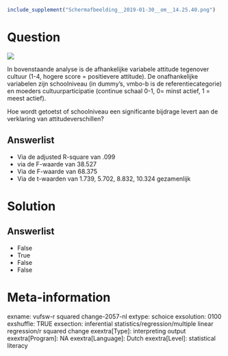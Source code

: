 ```r
include_supplement("Schermafbeelding__2019-01-30__om__14.25.40.png")
```

Question
========
![](Schermafbeelding__2019-01-30__om__14.25.40.png)
  
In bovenstaande analyse is de afhankelijke variabele attitude tegenover
cultuur (1-4, hogere score = positievere attitude). De onafhankelijke
variabelen zijn schoolniveau (in dummy’s, vmbo-b is de
referentiecategorie) en moeders cultuurparticipatie (continue schaal
0-1, 0= minst actief, 1 = meest actief).  
  
Hoe wordt getoetst of schoolniveau een significante bijdrage levert aan
de verklaring van attitudeverschillen?

Answerlist
----------
* Via de adjusted R-square van .099
* via de F-waarde van 38.527
* Via de F-waarde van 68.375
* Via de t-waarden van 1.739, 5.702, 8.832, 10.324 gezamenlijk

Solution
========










Answerlist
----------
* False
* True
* False
* False

Meta-information
================
exname: vufsw-r squared change-2057-nl
extype: schoice
exsolution: 0100
exshuffle: TRUE
exsection: inferential statistics/regression/multiple linear regression/r squared change
exextra[Type]: interpreting output
exextra[Program]: NA
exextra[Language]: Dutch
exextra[Level]: statistical literacy

